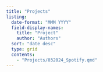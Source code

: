 ```yaml
---
title: "Projects"
listing: 
  date-format: "MMM YYYY"
  field-display-names: 
    title: "Project"
    author: "Authors"
  sort: "date desc"
  type: grid
  contents: 
    - "Projects/032024_Spotify.qmd"
---
```



